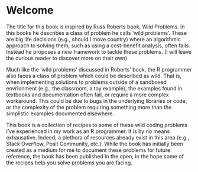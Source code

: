 # Welcome {.unnumbered}

The title for this book is inspired by Russ Roberts book, Wild Problems. In this
books he describes a class of problem he calls 'wild problems'. These are
big life decisions (e.g., should I move country) where an algorithmic approach to
solving them, such as using a cost-benefit analysis, often fails. Instead he
proposes a new framework to tackle these problems. (I will leave the curious
reader to discover more on their own)

Much like the 'wild problems' discussed in Roberts' book, the R programmer
also faces a class of problem which could be described as wild. That is, when
implementing solutions to problems outside of a sandboxed envrionment (e.g.,
the classroom, a toy example), the examples found in textbooks and documentation
often fail, or require a more complex workaround. This could be due to bugs in
the underlying libraries or code, or the complexity of the problem requiring
something more than the simplistic examples documented elsewhere.

This book is a collection of recipes to some of these wild coding problems
I've experienced in my work as an R programmer. It is by no means exhausative.
Indeed, a plethora of resources already exist in this area (e.g., Stack
Overflow, Posit Community, etc.). While the book has initially been created as a
medium for me to document these problems for future reference, the book has been
published in the open, in the hope some of the recipes help you solve problems
you are facing.
